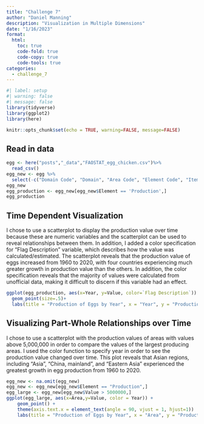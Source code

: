 ```yaml
---
title: "Challenge 7"
author: "Daniel Manning"
description: "Visualization in Multiple Dimensions"
date: "1/16/2023"
format:
  html:
    toc: true
    code-fold: true
    code-copy: true
    code-tools: true
categories:
  - challenge_7
---
```


```r
#| label: setup
#| warning: false
#| message: false
library(tidyverse)
library(ggplot2)
library(here)

knitr::opts_chunk$set(echo = TRUE, warning=FALSE, message=FALSE)
```


## Read in data

```r
egg <- here("posts","_data","FAOSTAT_egg_chicken.csv")%>%
  read_csv()
egg_new <- egg %>% 
  select(-c("Domain Code", "Domain", "Area Code", "Element Code", "Item Code", "Year Code", "Flag"))
egg_new
egg_production <- egg_new[egg_new$Element == 'Production',]
egg_production
```

## Time Dependent Visualization 

I chose to use a scatterplot to display the production value over time because these are numeric variables and the scatterplot can be used to reveal relationships between them. In addition, I added a color specification for "Flag Description" variable, which describes how the value was calculated/estimated. The scatterplot reveals that the production value of eggs increased from 1960 to 2020, with four countries experiencing much greater growth in production value than the others. In addition, the color specification reveals that the majority of values were calculated from unofficial data, making it difficult to discern if this variable had an effect.

```r

ggplot(egg_production, aes(x=Year, y=Value, color=`Flag Description`)) +
  geom_point(size=.5)+
  labs(title = "Production of Eggs by Year", x = "Year", y = "Production (tonnes)")

```
## Visualizing Part-Whole Relationships over Time

I chose to use a scatterplot with the production values of areas with values above 5,000,000 in order to compare the values of the largest producing areas. I used the color function to specify year in order to see the production value changed over time. This plot reveals that Asian regions, including "Asia", "China, mainland", and "Eastern Asia" experienced the greatest growth in egg production from 1960 to 2020.

```r
egg_new <- na.omit(egg_new)
egg_new <- egg_new[egg_new$Element == "Production",]
egg_large <- egg_new[egg_new$Value > 5000000,]
ggplot(egg_large, aes(x=Area,y=Value, color = Year)) + 
    geom_point() +
    theme(axis.text.x = element_text(angle = 90, vjust = 1, hjust=1))
    labs(title = "Production of Eggs by Year", x = "Area", y = "Production (tonnes)")
  
```

